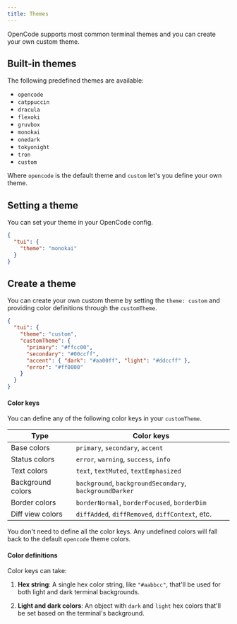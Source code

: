 ```yaml
---
title: Themes
---
```


OpenCode supports most common terminal themes and you can create your own custom theme.

## Built-in themes

The following predefined themes are available:

- `opencode`
- `catppuccin`
- `dracula`
- `flexoki`
- `gruvbox`
- `monokai`
- `onedark`
- `tokyonight`
- `tron`
- `custom`

Where `opencode` is the default theme and `custom` let's you define your own theme.

## Setting a theme

You can set your theme in your OpenCode config.

```json title=".opencode.json"
{
  "tui": {
    "theme": "monokai"
  }
}
```

## Create a theme

You can create your own custom theme by setting the `theme: custom` and providing color definitions through the `customTheme`.

```json title=".opencode.json"
{
  "tui": {
    "theme": "custom",
    "customTheme": {
      "primary": "#ffcc00",
      "secondary": "#00ccff",
      "accent": { "dark": "#aa00ff", "light": "#ddccff" },
      "error": "#ff0000"
    }
  }
}
```

#### Color keys

You can define any of the following color keys in your `customTheme`.

| Type              | Color keys                                              |
| ----------------- | ------------------------------------------------------- |
| Base colors       | `primary`, `secondary`, `accent`                        |
| Status colors     | `error`, `warning`, `success`, `info`                   |
| Text colors       | `text`, `textMuted`, `textEmphasized`                   |
| Background colors | `background`, `backgroundSecondary`, `backgroundDarker` |
| Border colors     | `borderNormal`, `borderFocused`, `borderDim`            |
| Diff view colors  | `diffAdded`, `diffRemoved`, `diffContext`, etc.         |

You don't need to define all the color keys. Any undefined colors will fall back to the default `opencode` theme colors.

#### Color definitions

Color keys can take:

1. **Hex string**: A single hex color string, like `"#aabbcc"`, that'll be used for both light and dark terminal backgrounds.

2. **Light and dark colors**: An object with `dark` and `light` hex colors that'll be set based on the terminal's background.
